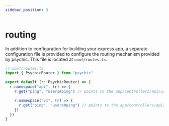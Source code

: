 ```yaml
---
sidebar_position: 3
---
```


# routing

In addition to configuration for building your express app, a separate configuration file is provided to configure the routing mechanism provided by psychic. This file is located at `conf/routes.ts`.

```ts
// conf/routes.ts
import { PsychicRouter } from "psychic"

export default (r: PsychicRouter) => {
  r.namespace("api", (r) => {
    r.get("ping", "users#ping") // points to the app/controllers/api/users.ts file’s ping method

    r.namespace("v1", (r) => {
      r.get("ping", "users#ping") // points to the app/controllers/api/v1/users.ts file’s ping method
    })
  })
}
```
